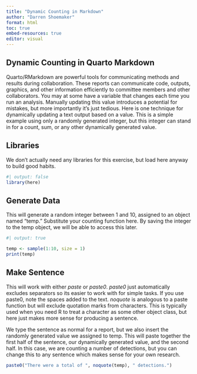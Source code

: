 ```yaml
---
title: "Dynamic Counting in Markdown"
author: "Darren Shoemaker"
format: html
toc: true
embed-resources: true
editor: visual
---
```


## Dynamic Counting in Quarto Markdown

Quarto/RMarkdown are powerful tools for communicating methods and results during collaboration. These reports can communicate code, outputs, graphics, and other information efficiently to committee members and other collaborators. You may at some have a variable that changes each time you run an analysis. Manually updating this value introduces a potential for mistakes, but more importantly it's just tedious. Here is one technique for dynamically updating a text output based on a value. This is a simple example using only a randomly generated integer, but this integer can stand in for a count, sum, or any other dynamically generated value.

## Libraries

We don't actually need any libraries for this exercise, but load here anyway to build good habits.

```r
#| output: false
library(here)
```

## Generate Data

This will generate a random integer between 1 and 10, assigned to an object named "temp." Substitute your counting function here. By saving the integer to the temp object, we will be able to access this later.

```r
#| output: true

temp <- sample(1:10, size = 1)
print(temp)
```

## Make Sentence

This will work with either *paste* or *paste0*. *paste0* just automatically excludes separators so its easier to work with for simple tasks. If you use paste0, note the spaces added to the text. *noquote* is analogous to a paste function but will exclude quotation marks from characters. This is typically used when you need R to treat a character as some other object class, but here just makes more sense for producing a sentence.

We type the sentence as normal for a report, but we also insert the randomly generated value we assigned to temp. This will paste together the first half of the sentence, our dynamically generated value, and the second half. In this case, we are counting a number of detections, but you can change this to any sentence which makes sense for your own research.

```r
paste0("There were a total of ", noquote(temp), " detections.")
```
